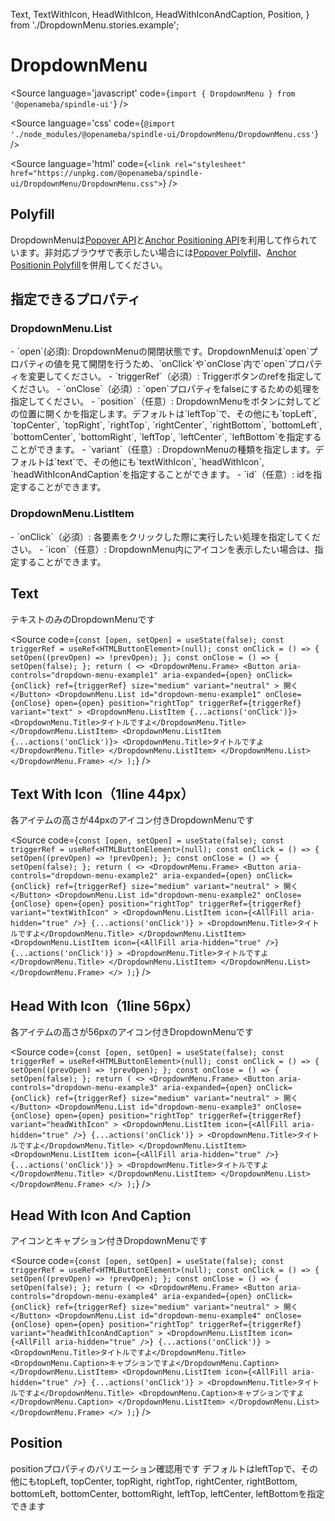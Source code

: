   Text,
  TextWithIcon,
  HeadWithIcon,
  HeadWithIconAndCaption,
  Position,
} from './DropdownMenu.stories.example';

# DropdownMenu

<Meta title="DropdownMenu" component={DropdownMenu} />

<Source
  language='javascript'
  code={`import { DropdownMenu } from '@openameba/spindle-ui'`}
/>

<Source
  language='css'
  code={`@import './node_modules/@openameba/spindle-ui/DropdownMenu/DropdownMenu.css'`}
/>

<Source
  language='html'
  code={`<link rel="stylesheet" href="https://unpkg.com/@openameba/spindle-ui/DropdownMenu/DropdownMenu.css">`}
/>

## Polyfill
DropdownMenuは[Popover API](https://developer.mozilla.org/docs/Web/API/Popover_API)と[Anchor Positioning API](https://developer.mozilla.org/en-US/docs/Web/CSS/CSS_anchor_positioning)を利用して作られています。非対応ブラウザで表示したい場合には[Popover Polyfill](https://github.com/oddbird/popover-polyfill)、[Anchor Positionin Polyfill](https://github.com/oddbird/css-anchor-positioning)を併用してください。

## 指定できるプロパティ
### DropdownMenu.List
<Description>
  - `open`(必須): DropdownMenuの開閉状態です。DropdownMenuは`open`プロパティの値を見て開閉を行うため、`onClick`や`onClose`内で`open`プロパティを変更してください。
</Description>
<Description>
  - `triggerRef`（必須）: Triggerボタンのrefを指定してください。
</Description>
<Description>
  - `onClose`（必須）: `open`プロパティをfalseにするための処理を指定してください。
</Description>
<Description>
  - `position`（任意）: DropdownMenuをボタンに対してどの位置に開くかを指定します。デフォルトは`leftTop`で、その他にも`topLeft`, `topCenter`, `topRight`, `rightTop`, `rightCenter`, `rightBottom`, `bottomLeft`, `bottomCenter`, `bottomRight`, `leftTop`, `leftCenter`, `leftBottom`を指定することができます。
</Description>
<Description>
  - `variant`（任意）: DropdownMenuの種類を指定します。デフォルトは`text`で、その他にも`textWithIcon`, `headWithIcon`, `headWithIconAndCaption`を指定することができます。
</Description>
<Description>
  - `id`（任意）: idを指定することができます。
</Description>

### DropdownMenu.ListItem
<Description>
  - `onClick`（必須）: 各要素をクリックした際に実行したい処理を指定してください。
</Description>
<Description>
  - `icon`（任意）: DropdownMenu内にアイコンを表示したい場合は、指定することができます。
</Description>

## Text
<Description>テキストのみのDropdownMenuです</Description>

<Preview withSource="open">
  <Story name="Text">
    <Text />
  </Story>
</Preview>

<Source
  code={`
const [open, setOpen] = useState(false);
const triggerRef = useRef<HTMLButtonElement>(null);
const onClick = () => {
  setOpen((prevOpen) => !prevOpen);
};
const onClose = () => {
  setOpen(false);
};
return (
  <>
    <DropdownMenu.Frame>
      <Button
        aria-controls="dropdown-menu-example1"
        aria-expanded={open}
        onClick={onClick}
        ref={triggerRef}
        size="medium"
        variant="neutral"
      >
        開く
      </Button>
      <DropdownMenu.List
        id="dropdown-menu-example1"
        onClose={onClose}
        open={open}
        position="rightTop"
        triggerRef={triggerRef}
        variant="text"
      >
        <DropdownMenu.ListItem {...actions('onClick')}>
          <DropdownMenu.Title>タイトルですよ</DropdownMenu.Title>
        </DropdownMenu.ListItem>
        <DropdownMenu.ListItem {...actions('onClick')}>
          <DropdownMenu.Title>タイトルですよ</DropdownMenu.Title>
        </DropdownMenu.ListItem>
      </DropdownMenu.List>
    </DropdownMenu.Frame>
  </>
);
  `}
/>

## Text With Icon（1line 44px）
<Description>各アイテムの高さが44pxのアイコン付きDropdownMenuです</Description>

<Preview withSource="open">
  <Story name="Text With Icon">
    <TextWithIcon />
  </Story>
</Preview>

<Source
  code={`
const [open, setOpen] = useState(false);
const triggerRef = useRef<HTMLButtonElement>(null);
const onClick = () => {
  setOpen((prevOpen) => !prevOpen);
};
const onClose = () => {
  setOpen(false);
};
return (
  <>
    <DropdownMenu.Frame>
      <Button
        aria-controls="dropdown-menu-example2"
        aria-expanded={open}
        onClick={onClick}
        ref={triggerRef}
        size="medium"
        variant="neutral"
      >
        開く
      </Button>
      <DropdownMenu.List
        id="dropdown-menu-example2"
        onClose={onClose}
        open={open}
        position="rightTop"
        triggerRef={triggerRef}
        variant="textWithIcon"
      >
        <DropdownMenu.ListItem
          icon={<AllFill aria-hidden="true" />}
          {...actions('onClick')}
        >
          <DropdownMenu.Title>タイトルですよ</DropdownMenu.Title>
        </DropdownMenu.ListItem>
        <DropdownMenu.ListItem
          icon={<AllFill aria-hidden="true" />}
          {...actions('onClick')}
        >
          <DropdownMenu.Title>タイトルですよ</DropdownMenu.Title>
        </DropdownMenu.ListItem>
      </DropdownMenu.List>
    </DropdownMenu.Frame>
  </>
);
  `}
/>

## Head With Icon（1line 56px）
<Description>各アイテムの高さが56pxのアイコン付きDropdownMenuです</Description>

<Preview withSource="open">
  <Story name="Head With Icon">
    <HeadWithIcon />
  </Story>
</Preview>

<Source
  code={`
const [open, setOpen] = useState(false);
const triggerRef = useRef<HTMLButtonElement>(null);
const onClick = () => {
  setOpen((prevOpen) => !prevOpen);
};
const onClose = () => {
  setOpen(false);
};
return (
  <>
    <DropdownMenu.Frame>
      <Button
        aria-controls="dropdown-menu-example3"
        aria-expanded={open}
        onClick={onClick}
        ref={triggerRef}
        size="medium"
        variant="neutral"
      >
        開く
      </Button>
      <DropdownMenu.List
        id="dropdown-menu-example3"
        onClose={onClose}
        open={open}
        position="rightTop"
        triggerRef={triggerRef}
        variant="headWithIcon"
      >
        <DropdownMenu.ListItem
          icon={<AllFill aria-hidden="true" />}
          {...actions('onClick')}
        >
          <DropdownMenu.Title>タイトルですよ</DropdownMenu.Title>
        </DropdownMenu.ListItem>
        <DropdownMenu.ListItem
          icon={<AllFill aria-hidden="true" />}
          {...actions('onClick')}
        >
          <DropdownMenu.Title>タイトルですよ</DropdownMenu.Title>
        </DropdownMenu.ListItem>
      </DropdownMenu.List>
    </DropdownMenu.Frame>
  </>
);
  `}
/>

## Head With Icon And Caption
<Description>アイコンとキャプション付きDropdownMenuです</Description>

<Preview withSource="open">
  <Story name="Head With Icon And Caption">
    <HeadWithIconAndCaption />
  </Story>
</Preview>

<Source
  code={`
const [open, setOpen] = useState(false);
const triggerRef = useRef<HTMLButtonElement>(null);
const onClick = () => {
  setOpen((prevOpen) => !prevOpen);
};
const onClose = () => {
  setOpen(false);
};
return (
  <>
    <DropdownMenu.Frame>
      <Button
        aria-controls="dropdown-menu-example4"
        aria-expanded={open}
        onClick={onClick}
        ref={triggerRef}
        size="medium"
        variant="neutral"
      >
        開く
      </Button>
      <DropdownMenu.List
        id="dropdown-menu-example4"
        onClose={onClose}
        open={open}
        position="rightTop"
        triggerRef={triggerRef}
        variant="headWithIconAndCaption"
      >
        <DropdownMenu.ListItem
          icon={<AllFill aria-hidden="true" />}
          {...actions('onClick')}
        >
          <DropdownMenu.Title>タイトルですよ</DropdownMenu.Title>
          <DropdownMenu.Caption>キャプションですよ</DropdownMenu.Caption>
        </DropdownMenu.ListItem>
        <DropdownMenu.ListItem
          icon={<AllFill aria-hidden="true" />}
          {...actions('onClick')}
        >
          <DropdownMenu.Title>タイトルですよ</DropdownMenu.Title>
          <DropdownMenu.Caption>キャプションですよ</DropdownMenu.Caption>
        </DropdownMenu.ListItem>
      </DropdownMenu.List>
    </DropdownMenu.Frame>
  </>
);
  `}
/>

## Position
<Description>positionプロパティのバリエーション確認用です</Description>
<Description>デフォルトはleftTopで、その他にもtopLeft, topCenter, topRight, rightTop, rightCenter, rightBottom, bottomLeft, bottomCenter, bottomRight, leftTop, leftCenter, leftBottomを指定できます</Description>

<Preview withSource="open">
  <Story name="Position">
    <Position />
  </Story>
</Preview>
